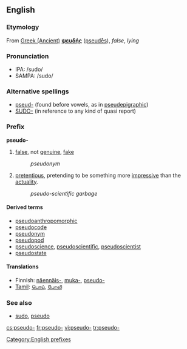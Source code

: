 ==English==

===Etymology===
From [[w:Ancient Greek language|Greek (Ancient)]]      <!-- Please note that this makes sense, so Greek (Modern) and Greek (Ancient) are listed both under 'G' --> '''[[ψευδής]]''' ([[pseudēs]]), ''false'', ''lying''

===Pronunciation===
*IPA: /sudo/
*SAMPA: /sudo/

===Alternative spellings===
*[[pseud-]] (found before vowels, as in [[pseudepigraphic]])
*[[SUDO-]] (in reference to any kind of quasi report) 

===Prefix===
'''pseudo-'''

# [[false]], not [[genuine]], [[fake]]
#:''pseudonym''
# [[pretentious]], pretending to be something more [[impressive]] than the [[actuality]].
#:''pseudo-scientific garbage''

====Derived terms====
*[[pseudoanthropomorphic]]
*[[pseudocode]]
*[[pseudonym]]
*[[pseudopod]]
*[[pseudoscience]], [[pseudoscientific]], [[pseudoscientist]]
*[[pseudostate]]

====Translations====
*Finnish: [[näennäis-]], [[muka-]], [[pseudo-]]
*[[Tamil]]: [[பொய்]], [[போலி]]

===See also===
*[[sudo]], [[pseudo]]

[[Category:English prefixes]]

[[cs:pseudo-]]
[[fr:pseudo-]]
[[vi:pseudo-]]
[[tr:pseudo-]]